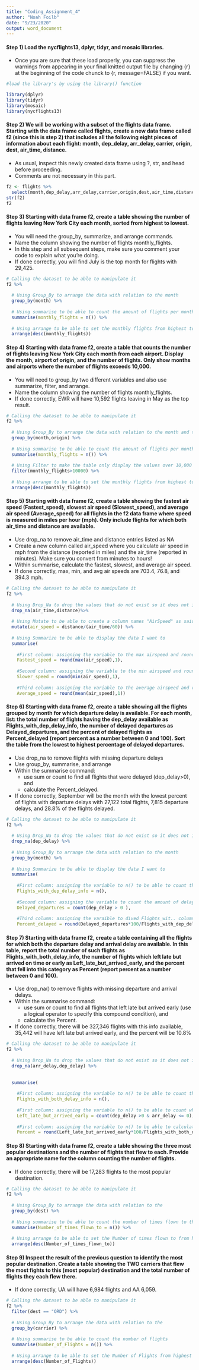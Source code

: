 ---
title: "Coding_Assignment_4"
author: "Noah Foilb"
date: "9/23/2020"
output: word_document
---


#### Step 1) Load the nycflights13, dplyr, tidyr, and mosaic libraries.
  * Once you are sure that these load properly, you can suppress the warnings from appearing in your final knitted output file by changing {r} at the beginning of the code chunck to {r, message=FALSE} if you want.

```{r}
#load the library's by using the library() function

library(dplyr)
library(tidyr)
library(mosaic)
library(nycflights13)
```








#### Step 2) We will be working with a subset of the flights data frame. Starting with the data frame called flights, create a new data frame called f2 (since this is step 2) that includes all the following eight pieces of information about each flight: month, dep_delay, arr_delay, carrier, origin, dest, air_time, distance. 
  * As usual, inspect this newly created data frame using ?, str, and head before proceeding. 
  * Comments are not necessary in this part. 

```{r}
f2 <- flights %>%
  select(month,dep_delay,arr_delay,carrier,origin,dest,air_time,distance)
str(f2)
f2
```









#### Step 3) Starting with data frame f2, create a table showing the number of flights leaving New York City each month, sorted from highest to lowest.
  * You will need the group_by, summarize, and arrange commands.
  * Name the column showing the number of flights monthly_flights.
  * In this step and all subsequent steps, make sure you comment your code to explain what you're doing.
  * If done correctly, you will find July is the top month for flights with 29,425.

```{r}
# Calling the dataset to be able to manipulate it
f2 %>%
  
  # Using Group_By to arrange the data with relation to the month
  group_by(month) %>%
  
  # Using summarise to be able to count the amount of flights per month
  summarise(monthly_flights = n()) %>%
  
  # Using arrange to be able to set the monthly flights from highest to lowest
  arrange(desc(monthly_flights))

```







#### Step 4) Starting with data frame f2, create a table that counts the number of flights leaving New York City each month from each airport. Display the month, airport of origin, and the number of flights. Only show months and airports where the number of flights  exceeds 10,000. 
  * You will need to group_by two different variables and also use summarize, filter, and arrange.
  * Name the column showing the number of flights monthly_flights.
  * If done correctly, EWR will have 10,592 flights leaving in May as the top result.

```{r}
# Calling the dataset to be able to manipulate it
f2 %>%
  
  # Using Group_By to arrange the data with relation to the month and the origin
  group_by(month,origin) %>%
  
  # Using summarise to be able to count the amount of flights per month
  summarise(monthly_flights = n()) %>%
  
  # Using Filter to make the table only display the values over 10,000
  filter(monthly_flights>10000) %>%
  
  # Using arrange to be able to set the monthly flights from highest to lowest
  arrange(desc(monthly_flights))
```








#### Step 5) Starting with data frame f2, create a table showing the fastest air speed (Fastest_speed), slowest air speed (Slowest_speed), and average air speed (Average_speed) for all flights in the f2 data frame where speed is measured in miles per hour (mph). Only include flights for which both air_time and distance are available. 
  * Use drop_na to remove air_time and distance entries listed as NA
  * Create a new column called air_speed where you calculate air speed in mph from the distance (reported in miles) and the air_time (reported in minutes). Make sure you convert from minutes to hours!
  * Within summarise, calculate the fastest, slowest, and average air speed.
  * If done correctly, max, min, and avg air speeds are 703.4, 76.8, and 394.3 mph.

```{r}
# Calling the dataset to be able to manipulate it
f2 %>%
  
  # Using Drop_Na to drop the values that do not exist so it does not interfere with the data
  drop_na(air_time,distance)%>%
  
  # Using Mutate to be able to create a column names "AirSpeed" as said in the instructions
  mutate(air_speed = distance/(air_time/60)) %>%
  
  # Using Summarize to be able to display the data I want to
  summarise(
    
    #First column: assigning the variable to the max airspeed and rounding it
    Fastest_speed = round(max(air_speed),1), 
    
    #Second column: assigning the variable to the min airspeed and rounding it
    Slower_speed = round(min(air_speed),1), 
    
    #Third column: assigning the variable to the average airspeed and rounding it
    Average_speed = round(mean(air_speed),1))
```











#### Step 6) Starting with data frame f2, create a table showing all the flights grouped by month for which departure delay is available. For each month, list: the total number of flights having the dep_delay available as Flights_with_dep_delay_info, the number of delayed departures as Delayed_departures, and the percent of delayed flights as Percent_delayed (report percent as a number between 0 and 100). Sort the table from the lowest to highest percentage of delayed departures. 
  * Use drop_na to remove flights with missing departure delays
  * Use group_by, summarise, and arrange
  * Within the summarise command:
    * use sum or count to find all flights that were delayed (dep_delay>0), and
    * calculate the Percent_delayed.
  * If done correctly, September will be the month with the lowest percent of flights with departure delays with 27,122 total flights, 7,815 departure delays, and 28.8% of the flights delayed.

```{r}
# Calling the dataset to be able to manipulate it
f2 %>%
  
  # Using Drop_Na to drop the values that do not exist so it does not interfere with the data
  drop_na(dep_delay) %>%
  
  # Using Group_By to arrange the data with relation to the month
  group_by(month) %>%
  
  # Using Summarize to be able to display the data I want to
  summarise(
    
    #First column: assigning the variable to n() to be able to count the amount of drop delay info available
    Flights_with_dep_delay_info = n(),
    
    #Second column: assigning the variable to count the amount of delayed departed that are >0 to count the ones that matter 
    Delayed_departures = count(dep_delay > 0 ),
    
    #Third column: assigning the varaible to dived Flights_wit.. column by Delated_depar.. column to be able to get the percent
    Percent_delayed = round(Delayed_departures*100/Flights_with_dep_delay_info,1))
```













#### Step 7) Starting with data frame f2, create a table containing all the flights for which both the departure delay and arrival delay are available. In this table, report the total number of such flights as Flights_with_both_delay_info, the number of flights which left late but arrived on time or early as Left_late_but_arrived_early, and the percent that fell into this category as Percent (report percent as a number between 0 and 100).
  * Use drop_na() to remove flights with missing departure and arrival delays.
  * Within the summarise command:
    * use sum or count to find all flights that left late but arrived early (use a logical operator to specify this compound condition), and
    * calculate the Percent.
  * If done correctly, there will be 327,346 flights with this info available, 35,442 will have left late but arrived early, and the percent will be 10.8%

```{r}
# Calling the dataset to be able to manipulate it
f2 %>%
  
  # Using Drop_Na to drop the values that do not exist so it does not interfere with the data
  drop_na(arr_delay,dep_delay) %>%
  
  
  summarise(
    
    #First column: assigning the variable to n() to be able to count the amount of both drop delay info available
    Flights_with_both_delay_info = n(), 
    
    #First column: assigning the variable to n() to be able to count when it is late but arrived on time
    Left_late_but_arrived_early = count(dep_delay >0 & arr_delay <= 0),
    
    #First column: assigning the variable to n() to be able to calculate the percent 
    Percent = round(Left_late_but_arrived_early*100/Flights_with_both_delay_info,1))

```













#### Step 8) Starting with data frame f2, create a table showing the three most popular destinations and the number of flights that flew to each. Provide an appropriate name for the column counting the number of flights.
  * If done correctly, there will be 17,283 flights to the most popular destination.

```{r}
# Calling the dataset to be able to manipulate it
f2 %>%
  
  # Using Group_By to arrange the data with relation to the 
  group_by(dest) %>%
  
  # Using summarise to be able to count the number of times flown to the location
  summarise(Number_of_times_flown_to = n()) %>%
  
  # Using arrange to be able to set the Number of times flown to from highest to lowest
  arrange(desc(Number_of_times_flown_to))
```













#### Step 9) Inspect the result of the previous question to identify the most popular destination. Create a table showing the TWO carriers that flew the most fights to this (most popular) destination and the total number of flights they each flew there.
  * If done correctly, UA will have 6,984 flights and AA 6,059.

```{r}
# Calling the dataset to be able to manipulate it
f2 %>%
  filter(dest == "ORD") %>%
  
  # Using Group_By to arrange the data with relation to the 
  group_by(carrier) %>%
  
  # Using summarise to be able to count the number of flights
  summarise(Number_of_Flights = n()) %>%
  
  # Using arrange to be able to set the Number of Flights from highest to lowest
  arrange(desc(Number_of_Flights))
```














